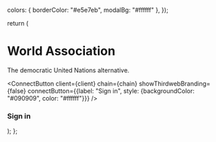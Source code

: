 
  colors: { borderColor: "#e5e7eb", modalBg: "#ffffff" },
});

  return (
    <div className="hero">
      <div className="wrapper">
        <div className="hero-text">
          <h1>World Association</h1>
          <p>The democratic United Nations alternative.</p>
          <div className="connect-button">
            <ConnectButton
              client={client}
              chain={chain}
              showThirdwebBranding={false}
              connectButton={{label: "Sign in", style: {backgroundColor: "#090909", color: "#ffffff"}}}
            />
          </div>
        </div>
        <div>
          <div className="connect-embed">
            <h3>Sign in</h3>
            <ConnectEmbed
              client={client}
              chain={chain}
              theme={customTheme}
              showThirdwebBranding={false}
            />
          </div>
        </div>
      </div>
    </div>

);
};

<Hero />
